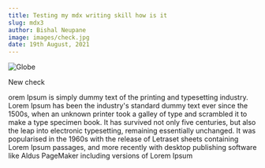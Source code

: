 ```yaml
---
title: Testing my mdx writing skill how is it
slug: mdx3
author: Bishal Neupane
image: images/check.jpg
date: 19th August, 2021
---
```


![Globe](images/check.jpg)

New check

orem Ipsum is simply dummy text of the printing and typesetting industry. Lorem Ipsum has been the industry's standard dummy text ever since the 1500s, when an unknown printer took a galley of type and scrambled it to make a type specimen book. It has survived not only five centuries, but also the leap into electronic typesetting, remaining essentially unchanged. It was popularised in the 1960s with the release of Letraset sheets containing Lorem Ipsum passages, and more recently with desktop publishing software like Aldus PageMaker including versions of Lorem Ipsum
